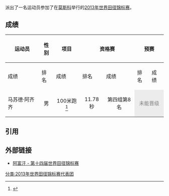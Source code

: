 {{AFG}}派出了一名运动员参加了在{{RUS}}[[莫斯科|莫斯科]]举行的[[2013年世界田径锦标赛|2013年世界田径锦标赛]]。

== 成绩 ==
{|class=wikitable style="font-size:90%;"
|-
!rowspan="2" |运动员
!rowspan="2" |性别
!rowspan="2" |项目
!colspan="2" |资格赛
!colspan="2" |预赛
!colspan="2" |半决赛
!colspan="2" |决赛
|-
!成绩
!排名
!成绩
!排名
!成绩
!排名
!成绩
!排名
|-style="border-top: single;"
|马苏德·阿齐齐
|align=center|男
|align=center|100米跑<ref>{{cite web |url=http://www.iaaf.org/competitions/iaaf-world-championships/14th-iaaf-world-championships-4873/results/men/100-metres/preliminary-round/result |title=男子100米跑资格赛比赛结果 |publisher=国际田联 |accessdate=2013-08-18 |archive-date=2015-08-12 |archive-url=https://web.archive.org/web/20150812030457/http://www.iaaf.org/competitions/iaaf-world-championships/14th-iaaf-world-championships-4873/results/men/100-metres/preliminary-round/result |dead-url=no }}{{en}}</ref>
|align=center|11.78秒
|align=center|第四组第8名
|colspan= 6 align=center style=" background: #ececec; color: grey;"|未能晋级
|}

== 引用 ==
{{reflist}}

== 外部链接 ==
*[http://www.iaaf.org/competitions/iaaf-world-championships/14th-iaaf-world-championships-4873/country/afghanistan 阿富汗 - 第十四届世界田径锦标赛]{{Wayback|url=http://www.iaaf.org/competitions/iaaf-world-championships/14th-iaaf-world-championships-4873/country/afghanistan |date=20190214092716 }}

{{2013年世界田径锦标赛代表团 |state=expanded}}
[[分类:2013年世界田径锦标赛代表团|分类:2013年世界田径锦标赛代表团]]